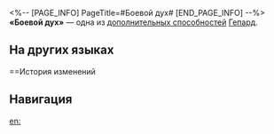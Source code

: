 <%-- [PAGE_INFO]
PageTitle=#Боевой дух#
[END_PAGE_INFO] --%>
{{Навык Инфобокс
|Название         = Боевой дух
|Изображение      = След Боевой дух.png
|Персонаж         = Гепард
|Тип              = Доп. способность
|Возвышение       = 6
|Длительность     = 
|Описание         = Сила атаки Гепарда повышается на 35% от его текущей защиты. Этот эффект обновляется в начале каждого хода.
|Свойство1        = 
|Масштабирование1 = 
}}
'''«Боевой дух»''' — одна из [[дополнительная способность|дополнительных способностей]] [[Гепард]].

==На других языках==
{{На других языках
|en   = Grit
|zhs  = 战意
|zht  = 戰意
|ja   = {{Rubi|戦意|せんい}}
|ko   = 전의
|es   = Espíritu combativo
|fr   = Esprit combatif
|ru   = Боевой дух
|th   = วิญญาณนักสู้
|vi   = Chiến Ý
|de   = Kampfgeist
|id   = Grit
|pt   = Bravura
}}

==История изменений
{{История изменений|3.5}}

==Навигация==
{{Навык Навбокс|Гепард}}

[[en:]]